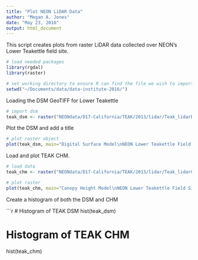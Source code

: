 ```yaml
---
title: "Plot NEON LiDAR Data"
author: "Megan A. Jones"
date: "May 23, 2016"
output: html_document
---
```


This script creates plots from raster LiDAR data collected over NEON's Lower 
Teakettle field site. 

```r
# load needed packages
library(rgdal)
library(raster)

# set working directory to ensure R can find the file we wish to import
setwd("~/Documents/data/data-institute-2016/")

```

Loading the DSM GeoTIFF for Lower Teakettle

```r
# import dsm
teak_dsm <- raster("NEONdata/D17-California/TEAK/2013/lidar/Teak_lidarDSM.tif")
```

Plot the DSM and add a title

``` r
# plot raster object
plot(teak_dsm, main="Digital Surface Model\nNEON Lower Teakettle Field Site")
```

Load and plot TEAK CHM. 

```r
# load data
teak_chm <- raster("NEONdata/D17-California/TEAK/2013/lidar/Teak_lidarCHM.tif")

# plot raster
plot(teak_chm, main="Canopy Height Model\nNEON Lower Teakettle Field Site")
```

Create a histogram of both the DSM and CHM

```r
# Histogram of TEAK DSM
hist(teak_dsm)

# Histogram of TEAK CHM
hist(teak_chm)
